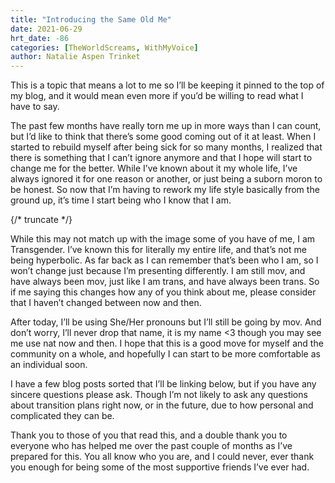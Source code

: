 ```yaml
---
title: "Introducing the Same Old Me"
date: 2021-06-29
hrt_date: -86
categories: [TheWorldScreams, WithMyVoice]
author: Natalie Aspen Trinket
---
```


This is a topic that means a lot to me so I’ll be keeping it pinned to the top of my blog, and it would mean even more if you’d be willing to read what I have to say.

The past few months have really torn me up in more ways than I can count, but I’d like to think that there’s some good coming out of it at least. When I started to rebuild myself after being sick for so many months, I realized that there is something that I can’t ignore anymore and that I hope will start to change me for the better. While I’ve known about it my whole life, I’ve always ignored it for one reason or another, or just being a suborn moron to be honest. So now that I’m having to rework my life style basically from the ground up, it’s time I start being who I know that I am.

{/* truncate */}

While this may not match up with the image some of you have of me, I am Transgender.
I’ve known this for literally my entire life, and that’s not me being hyperbolic. As far back as I can remember that’s been who I am, so I won’t change just because I’m presenting differently. I am still mov, and have always been mov, just like I am trans, and have always been trans. So if me saying this changes how any of you think about me, please consider that I haven’t changed between now and then.

After today, I’ll be using She/Her pronouns but I’ll still be going by mov. And don’t worry, I’ll never drop that name, it is my name \<3 though you may see me use nat now and then. I hope that this is a good move for myself and the community on a whole, and hopefully I can start to be more comfortable as an individual soon.

I have a few blog posts sorted that I’ll be linking below, but if you have any sincere questions please ask. Though I’m not likely to ask any questions about transition plans right now, or in the future, due to how personal and complicated they can be.

Thank you to those of you that read this, and a double thank you to everyone who has helped me over the past couple of months as I’ve prepared for this.
You all know who you are, and I could never, ever thank you enough for being some of the most supportive friends I’ve ever had.